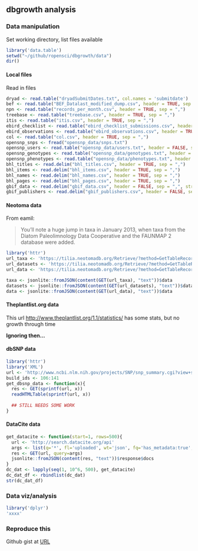 ## dbgrowth analysis

### Data manipulation

Set working directory, list files available

```r
library('data.table')
setwd("~/github/ropensci/dbgrowth/data")
dir()
```

#### Local files

Read in files

```r
dryad <- read.table("dryadSubmitDates.txt", col.names = 'submitdate')
bef <- read.table("BEF_Datalast_modified_dump.csv", header = TRUE, sep = ",")
npn <- read.table("records_per_month.csv", header = TRUE, sep = ",")
treebase <- read.table("treebase.csv", header = TRUE, sep = ",")
itis <- read.table("itis.csv", header = TRUE, sep = ",")
ebird_checklist <- read.table("ebird_checklist_submissions.csv", header = TRUE, sep = ",")
ebird_observations <- read.table("ebird_observations.csv", header = TRUE, sep = ",")
col <- read.table("col.csv", header = TRUE, sep = ",")
opensnp_snps <- fread("opensnp_data/snps.txt")
opensnp_users <- read.table("opensnp_data/users.txt", header = FALSE, sep = "\t")
opensnp_genotypes <- read.table("opensnp_data/genotypes.txt", header = FALSE, sep = "\t")
opensnp_phenotypes <- read.table("opensnp_data/phenotypes.txt", header = FALSE, sep = "\t")
bhl_titles <- read.delim("bhl_titles.csv", header = TRUE, sep = ",")
bhl_items <- read.delim("bhl_items.csv", header = TRUE, sep = ",")
bhl_names <- read.delim("bhl_names.csv", header = TRUE, sep = ",")
bhl_pages <- read.delim("bhl_pages.csv", header = TRUE, sep = ",")
gbif_data <- read.delim("gbif_data.csv", header = FALSE, sep = ",", stringsAsFactors=FALSE)
gbif_publishers <- read.delim("gbif_publishers.csv", header = FALSE, sep = ",", stringsAsFactors=FALSE)
```

#### Neotoma data

From eamil: 

>  You'll note a huge jump in taxa in January 2013, when taxa from the Diatom Paleolimnology Data Cooperative and the FAUNMAP 2 database were added. 

```r
library('httr')
url_taxa <- 'https://tilia.neotomadb.org/Retrieve/?method=GetTableRecordCountsByMonth&TABLENAME=Taxa'
url_datasets <- 'https://tilia.neotomadb.org/Retrieve/?method=GetTableRecordCountsByMonth&TABLENAME=Datasets'
url_data <- 'https://tilia.neotomadb.org/Retrieve/?method=GetTableRecordCountsByMonth&TABLENAME=Data'

taxa <- jsonlite::fromJSON(content(GET(url_taxa), "text"))$data
datasets <- jsonlite::fromJSON(content(GET(url_datasets), "text"))$data
data <- jsonlite::fromJSON(content(GET(url_data), "text"))$data
```


#### Theplantlist.org data

This url [http://www.theplantlist.org/1.1/statistics/]() has some stats, but no growth through time

__Ignoring then...__

#### dbSNP data

```r
library('httr')
library('XML')
url <- 'http://www.ncbi.nlm.nih.gov/projects/SNP/snp_summary.cgi?view+summary=view+summary&build_id=%s'
build_ids <- 106:141
get_dbsnp_data <- function(x){
  res <- GET(sprintf(url, x))
  readHTMLTable(sprintf(url, x))
  
  ## STILL NEEDS SOME WORK
}
```

#### DataCite data

```r
get_datacite <- function(start=1, rows=500){
  url <- 'http://search.datacite.org/api'
  args <- list(q='*', fl='uploaded', wt='json', fq='has_metadata:true', rows=rows, start=start)
  res <- GET(url, query=args)
  jsonlite::fromJSON(content(res, "text"))$response$docs
}
dc_dat <- lapply(seq(1, 10^6, 500), get_datacite)
dc_dat_df <- rbindlist(dc_dat)
str(dc_dat_df)
```


### Data viz/analysis

```r
library('dplyr')
'xxxx'
```

### Reproduce this

Github gist at [URL](#)
